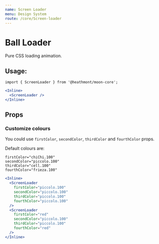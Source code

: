 ```yaml
---
name: Screen Loader
menu: Design System
route: /core/Screen-loader
---
```


# Ball Loader

Pure CSS loading animation.

## Usage:

```
import { ScreenLoader } from '@heathmont/moon-core';
```

```jsx react-live
<Inline>
  <ScreenLoader />
</Inline>
```

## Props

### Customize colours

You could use `firstColor`, `secondColor`, `thirdColor` and `fourthColor` props.

Default colours are:

```
firstColor="chiChi.100"
secondColor="piccolo.100"
thirdColor="cell.100"
fourthColor="frieza.100"
```

```jsx react-live
<Inline>
  <ScreenLoader
    firstColor="piccolo.100"
    secondColor="piccolo.100"
    thirdColor="piccolo.100"
    fourthColor="piccolo.100"
  />
  <ScreenLoader
    firstColor="red"
    secondColor="piccolo.100"
    thirdColor="piccolo.100"
    fourthColor="red"
  />
</Inline>
```
